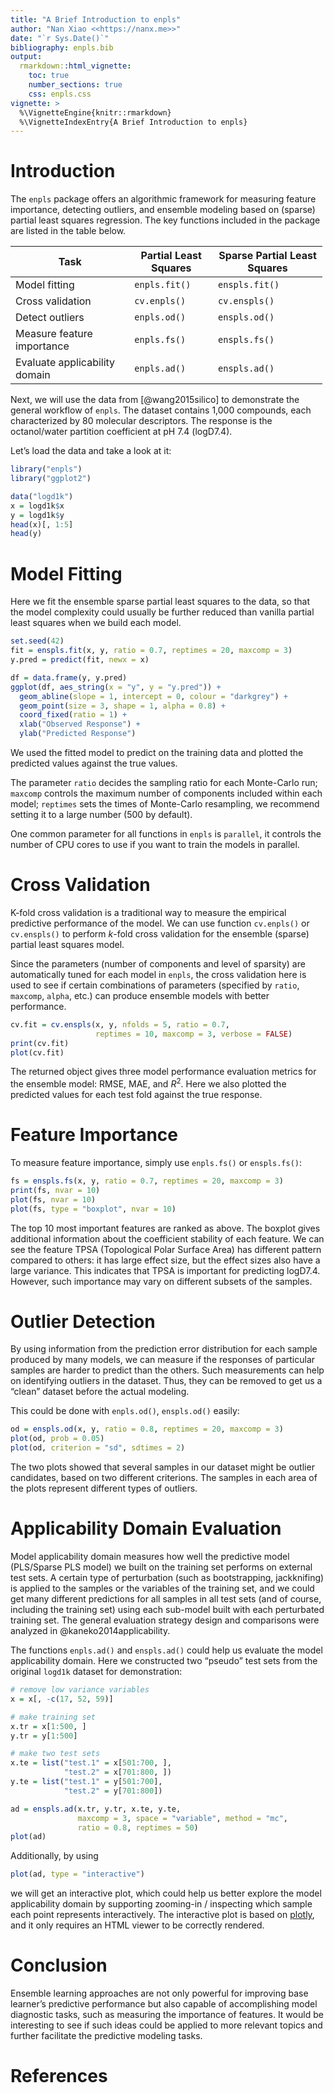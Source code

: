 ```yaml
---
title: "A Brief Introduction to enpls"
author: "Nan Xiao <<https://nanx.me>>"
date: "`r Sys.Date()`"
bibliography: enpls.bib
output:
  rmarkdown::html_vignette:
    toc: true
    number_sections: true
    css: enpls.css
vignette: >
  %\VignetteEngine{knitr::rmarkdown}
  %\VignetteIndexEntry{A Brief Introduction to enpls}
---
```


# Introduction

The `enpls` package offers an algorithmic framework for measuring
feature importance, detecting outliers, and ensemble modeling
based on (sparse) partial least squares regression.
The key functions included in the package are listed in the table below.

+--------------------------------+-----------------------+------------------------------+
| Task                           | Partial Least Squares | Sparse Partial Least Squares |
+================================+=======================+==============================+
| Model fitting                  | `enpls.fit()`         | `enspls.fit()`               |
+--------------------------------+-----------------------+------------------------------+
| Cross validation               | `cv.enpls()`          | `cv.enspls()`                |
+--------------------------------+-----------------------+------------------------------+
| Detect outliers                | `enpls.od()`          | `enspls.od()`                |
+--------------------------------+-----------------------+------------------------------+
| Measure feature importance     | `enpls.fs()`          | `enspls.fs()`                |
+--------------------------------+-----------------------+------------------------------+
| Evaluate applicability domain  | `enpls.ad()`          | `enspls.ad()`                |
+--------------------------------+-----------------------+------------------------------+

Next, we will use the data from [@wang2015silico] to demonstrate
the general workflow of `enpls`. The dataset contains 1,000 compounds,
each characterized by 80 molecular descriptors. The response is the
octanol/water partition coefficient at pH 7.4 (logD7.4).

Let's load the data and take a look at it:

```r
library("enpls")
library("ggplot2")

data("logd1k")
x = logd1k$x
y = logd1k$y
head(x)[, 1:5]
head(y)
```

# Model Fitting

Here we fit the ensemble sparse partial least squares to the data,
so that the model complexity could usually be further reduced than
vanilla partial least squares when we build each model.

```r
set.seed(42)
fit = enspls.fit(x, y, ratio = 0.7, reptimes = 20, maxcomp = 3)
y.pred = predict(fit, newx = x)

df = data.frame(y, y.pred)
ggplot(df, aes_string(x = "y", y = "y.pred")) +
  geom_abline(slope = 1, intercept = 0, colour = "darkgrey") +
  geom_point(size = 3, shape = 1, alpha = 0.8) +
  coord_fixed(ratio = 1) +
  xlab("Observed Response") +
  ylab("Predicted Response")
```

We used the fitted model to predict on the training data and
plotted the predicted values against the true values.

The parameter `ratio` decides the sampling ratio for each Monte-Carlo
run; `maxcomp` controls the maximum number of components included
within each model; `reptimes` sets the times of Monte-Carlo resampling,
we recommend setting it to a large number (500 by default).

One common parameter for all functions in `enpls` is `parallel`,
it controls the number of CPU cores to use if you want to train
the models in parallel.

# Cross Validation

K-fold cross validation is a traditional way to measure the empirical
predictive performance of the model. We can use function `cv.enpls()`
or `cv.enspls()` to perform $k$-fold cross validation for the ensemble
(sparse) partial least squares model.

Since the parameters (number of components and level of sparsity)
are automatically tuned for each model in `enpls`, the cross validation
here is used to see if certain combinations of parameters (specified by
`ratio`, `maxcomp`, `alpha`, etc.) can produce ensemble models with
better performance.

```r
cv.fit = cv.enspls(x, y, nfolds = 5, ratio = 0.7,
                   reptimes = 10, maxcomp = 3, verbose = FALSE)
print(cv.fit)
plot(cv.fit)
```

The returned object gives three model performance evaluation metrics
for the ensemble model: RMSE, MAE, and $R^2$. Here we also plotted the
predicted values for each test fold against the true response.

# Feature Importance

To measure feature importance, simply use `enpls.fs()` or `enspls.fs()`:

```r
fs = enspls.fs(x, y, ratio = 0.7, reptimes = 20, maxcomp = 3)
print(fs, nvar = 10)
plot(fs, nvar = 10)
plot(fs, type = "boxplot", nvar = 10)
```

The top 10 most important features are ranked as above. The boxplot
gives additional information about the coefficient stability of each
feature. We can see the feature TPSA (Topological Polar Surface Area)
has different pattern compared to others: it has large effect size,
but the effect sizes also have a large variance. This indicates
that TPSA is important for predicting logD7.4. However,
such importance may vary on different subsets of the samples.

# Outlier Detection

By using information from the prediction error distribution for each
sample produced by many models, we can measure if the responses
of particular samples are harder to predict than the others.
Such measurements can help on identifying outliers in the dataset.
Thus, they can be removed to get us a "clean" dataset before the
actual modeling.

This could be done with `enpls.od()`, `enspls.od()` easily:

```r
od = enspls.od(x, y, ratio = 0.8, reptimes = 20, maxcomp = 3)
plot(od, prob = 0.05)
plot(od, criterion = "sd", sdtimes = 2)
```

The two plots showed that several samples in our dataset might be
outlier candidates, based on two different criterions.
The samples in each area of the plots represent different types
of outliers.

# Applicability Domain Evaluation

Model applicability domain measures how well the predictive
model (PLS/Sparse PLS model) we built on the training set performs on
external test sets. A certain type of perturbation (such as bootstrapping,
jackknifing) is applied to the samples or the variables of the
training set, and we could get many different predictions for all
samples in all test sets (and of course, including the training set)
using each sub-model built with each perturbated training set.
The general evaluation strategy design and comparisons were analyzed
in @kaneko2014applicability.

The functions `enpls.ad()` and `enspls.ad()` could help us evaluate the
model applicability domain. Here we constructed two "pseudo" test sets
from the original `logd1k` dataset for demonstration:

```r
# remove low variance variables
x = x[, -c(17, 52, 59)]

# make training set
x.tr = x[1:500, ]
y.tr = y[1:500]

# make two test sets
x.te = list("test.1" = x[501:700, ],
            "test.2" = x[701:800, ])
y.te = list("test.1" = y[501:700],
            "test.2" = y[701:800])

ad = enspls.ad(x.tr, y.tr, x.te, y.te,
               maxcomp = 3, space = "variable", method = "mc",
               ratio = 0.8, reptimes = 50)
plot(ad)
```

Additionally, by using

```r
plot(ad, type = "interactive")
```

we will get an interactive plot, which could help us better explore
the model applicability domain by supporting zooming-in / inspecting
which sample each point represents interactively. The interactive plot
is based on [plotly](https://cran.r-project.org/package=plotly),
and it only requires an HTML viewer to be correctly rendered.

# Conclusion

Ensemble learning approaches are not only powerful for improving base
learner's predictive performance but also capable of accomplishing model
diagnostic tasks, such as measuring the importance of features.
It would be interesting to see if such ideas could be applied to more
relevant topics and further facilitate the predictive modeling tasks.

# References
